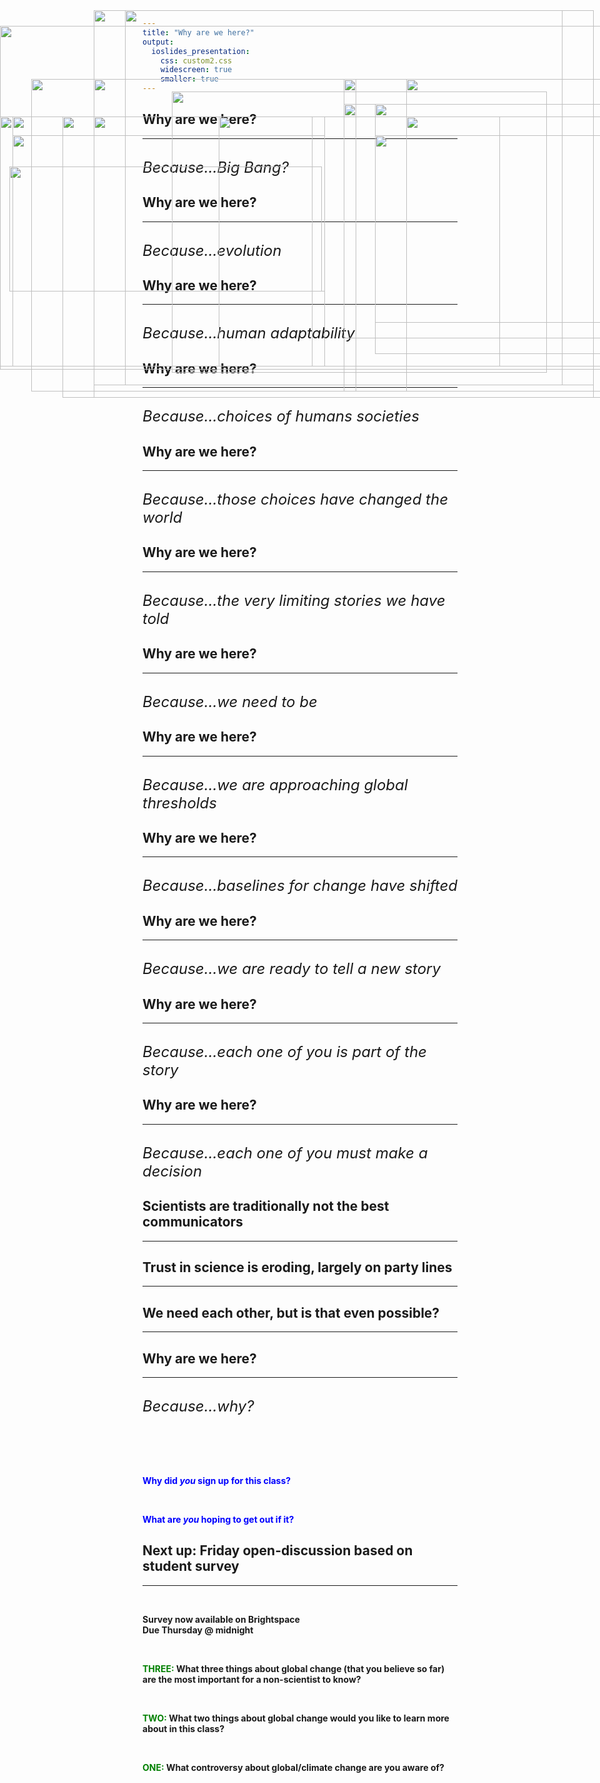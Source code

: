 ```yaml
---
title: "Why are we here?"
output: 
  ioslides_presentation:
    css: custom2.css
    widescreen: true
    smaller: true
---
```

##

<IMG STYLE="position:absolute; TOP:75px; LEFT:0px; WIDTH:1100px; HEIGHT:550px" SRC="images/whyhere2024.jpg">

## Why are we here?
<hr>
<br/>
<font size="5">*Because...Big Bang?*</font>
 
<IMG STYLE="position:absolute; TOP:220px; LEFT:0px; WIDTH:1100px; HEIGHT:400px" SRC="images/universe.png">

## Why are we here?
<hr>
<br/>
<font size="5">*Because...evolution*</font>

<!-- <IMG STYLE="position:absolute; TOP:240px; LEFT:20px; WIDTH:600px; HEIGHT:300px" SRC="images/treeoflife.jpg"> -->

<IMG STYLE="position:absolute; TOP:180px; LEFT:275px; WIDTH:600px; HEIGHT:450px" SRC="images/treeoflife2.jpg">

## Why are we here?
<hr>
<br/>
<font size="5">*Because...human adaptability*</font>

<IMG STYLE="position:absolute; TOP:300px; LEFT:15px; WIDTH:500px; HEIGHT:200px" SRC="images/humanevol.png">

<IMG STYLE="position:absolute; TOP:250px; LEFT:600px; WIDTH:450px; HEIGHT:300px" SRC="images/skulls.jpg">

## Why are we here?
<hr>
<br/>
<font size="5">*Because...choices of humans societies*</font>

<IMG STYLE="position:absolute; TOP:220px; LEFT:150px; WIDTH:850px; HEIGHT:400px" SRC="images/landscape.png">

## Why are we here? 
<hr>
<br/>
<font size="5">*Because...those choices have changed the world*</font>
 
<IMG STYLE="position:absolute; TOP:220px; LEFT:150px; WIDTH:800px; HEIGHT:450px" SRC="images/trade.jpg">

## Why are we here?
<hr>
<br/>
<font size="5">*Because...the very limiting stories we have told*</font>

<IMG STYLE="position:absolute; TOP:250px; LEFT:20px; WIDTH:500px; HEIGHT:250px" SRC="images/screwedup.png">

<IMG STYLE="position:absolute; TOP:200px; LEFT:550px; WIDTH:525px; HEIGHT:375px" SRC="images/drake.jpeg">

## Why are we here?
<hr>
<br/>
 <font size="5">*Because...we need to be*</font>

<IMG STYLE="position:absolute; TOP:220px; LEFT:100px; WIDTH:400px; HEIGHT:400px" SRC="images/hero3.jpg">

<IMG STYLE="position:absolute; TOP:220px; LEFT:650px; WIDTH:300px; HEIGHT:400px" SRC="images/hero2.jpg">

## Why are we here?
<hr>
<br/>
 <font size="5">*Because...we are approaching global thresholds*</font>

<IMG STYLE="position:absolute; TOP:220px; LEFT:100px; WIDTH:900px; HEIGHT:400px" SRC="images/tip.jpg">

## Why are we here?
<hr>
<br/>
 <font size="5">*Because...baselines for change have shifted*</font>

<IMG STYLE="position:absolute; TOP:220px; LEFT:20px; WIDTH:500px; HEIGHT:400px" SRC="images/shiftingbaseline2.jpg">

<IMG STYLE="position:absolute; TOP:160px; LEFT:550px; WIDTH:500px; HEIGHT:500px" SRC="images/shiftingbaseline4.jpg">

## Why are we here?
<hr>
<br/>
 <font size="5">*Because...we are ready to tell a new story*</font>

<IMG STYLE="position:absolute; TOP:220px; LEFT:100px; WIDTH:900px; HEIGHT:450px" SRC="images/climatechangeyou.png">

## Why are we here?
<hr>
<br/>
<font size="5">*Because...each one of you is part of the story*</font>

<IMG STYLE="position:absolute; TOP:220px; LEFT:350px; WIDTH:450px; HEIGHT:400px" SRC="images/group.png">

## Why are we here?
<hr>
<br/>
<font size="5">*Because...each one of you must make a decision*</font>

<IMG STYLE="position:absolute; TOP:220px; LEFT:150px; WIDTH:800px; HEIGHT:400px" SRC="images/ecoego.jpg">

## 

<IMG STYLE="position:absolute; TOP:50px; LEFT:150px; WIDTH:800px; HEIGHT:600px" SRC="images/problem.png">

## 

<IMG STYLE="position:absolute; TOP:50px; LEFT:200px; WIDTH:700px; HEIGHT:600px" SRC="images/pew.png">

## 

<IMG STYLE="position:absolute; TOP:50px; LEFT:200px; WIDTH:700px; HEIGHT:600px" SRC="images/trustscience.png">

## 

<IMG STYLE="position:absolute; TOP:50px; LEFT:200px; WIDTH:700px; HEIGHT:600px" SRC="images/doingenough.png">

## Scientists are traditionally not the best communicators
<hr>

<IMG STYLE="position:absolute; TOP:160px; LEFT:50px; WIDTH:520px; HEIGHT:500px" SRC="images/trust2.jpg">

<IMG STYLE="position:absolute; TOP:200px; LEFT:600px; WIDTH:450px; HEIGHT:400px" SRC="images/trust.jpg">

## Trust in science is eroding, largely on party lines
<hr>

<IMG STYLE="position:absolute; TOP:160px; LEFT:50px; WIDTH:520px; HEIGHT:500px" SRC="images/trusterode.jpg">

<IMG STYLE="position:absolute; TOP:160px; LEFT:650px; WIDTH:350px; HEIGHT:500px" SRC="images/politics.jpg">

## We need each other, but is that even possible?
<hr>

<IMG STYLE="position:absolute; TOP:160px; LEFT:150px; WIDTH:800px; HEIGHT:500px" SRC="images/trust3.png">

##  Why are we here?
<hr>
<br/>
 <font size="5">*Because...why?*</font>

<br/>
<br/>
<br/>
<br/>

**<span style="color:blue">Why did *you* sign up for this class?</span>**

<br/>

**<span style="color:blue">What are *you* hoping to get out if it?</span>**

## Next up: Friday open-discussion based on student survey
<hr>
<br/>

**Survey now available on Brightspace**
<br/>
**Due Thursday @ midnight**

<br/>

**<span style="color:green">THREE: </span>What three things about global change (that you believe so far) are the most important for a non-scientist to know?**

<br/>

**<span style="color:green">TWO: </span>What two things about global change would you like to learn more about in this class?**

<br/>

**<span style="color:green">ONE: </span>What controversy about global/climate change are you aware of?**


